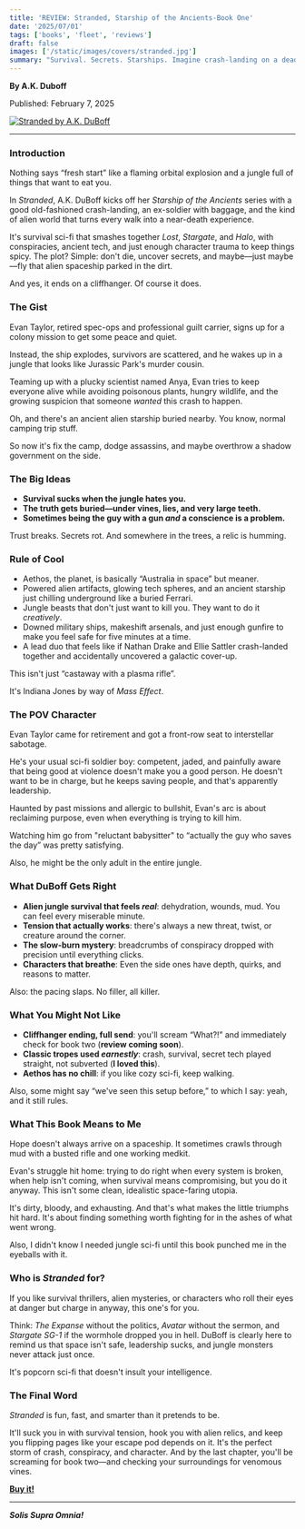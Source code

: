```yaml
---
title: 'REVIEW: Stranded, Starship of the Ancients-Book One'
date: '2025/07/01'
tags: ['books', 'fleet', 'reviews']
draft: false
images: ['/static/images/covers/stranded.jpg']
summary: "Survival. Secrets. Starships. Imagine crash-landing on a deadly alien planet, your ship sabotaged, your trust shattered. In Stranded, A.K. DuBoff catapults readers into an electrifying race against time, where gritty survival meets interstellar conspiracy. From pulse-pounding action scenes and spine-tingling discoveries to characters you'll root for long after the last page. Find out why readers are calling it the next sci-fi epic you absolutely cannot miss."
---
```


**By A.K. Duboff**

Published: February 7, 2025

<div className="my-6 flex justify-center">
  <a href="https://amzn.to/3I74sMe" target="_blank" rel="noopener">
    <img
      src="/static/images/covers/stranded.jpg"
      alt="Stranded by A.K. DuBoff"
      className="max-w-xs rounded shadow-lg"
    />
  </a>
</div>

---

### Introduction

Nothing says “fresh start” like a flaming orbital explosion and a jungle full of things that want to eat you.

In _Stranded_, A.K. DuBoff kicks off her _Starship of the Ancients_ series with a good old-fashioned crash-landing, an ex-soldier with baggage, and the kind of alien world that turns every walk into a near-death experience.

It's survival sci-fi that smashes together _Lost_, _Stargate_, and _Halo_, with conspiracies, ancient tech, and just enough character trauma to keep things spicy. The plot? Simple: don't die, uncover secrets, and maybe—just maybe—fly that alien spaceship parked in the dirt.

And yes, it ends on a cliffhanger. Of course it does.

### The Gist

Evan Taylor, retired spec-ops and professional guilt carrier, signs up for a colony mission to get some peace and quiet.

Instead, the ship explodes, survivors are scattered, and he wakes up in a jungle that looks like Jurassic Park's murder cousin.

Teaming up with a plucky scientist named Anya, Evan tries to keep everyone alive while avoiding poisonous plants, hungry wildlife, and the growing suspicion that someone _wanted_ this crash to happen.

Oh, and there's an ancient alien starship buried nearby. You know, normal camping trip stuff.

So now it's fix the camp, dodge assassins, and maybe overthrow a shadow government on the side.

### The Big Ideas

- **Survival sucks when the jungle hates you.**
- **The truth gets buried—under vines, lies, and very large teeth.**
- **Sometimes being the guy with a gun _and_ a conscience is a problem.**

Trust breaks. Secrets rot. And somewhere in the trees, a relic is humming.

### Rule of Cool

- Aethos, the planet, is basically “Australia in space” but meaner.
- Powered alien artifacts, glowing tech spheres, and an ancient starship just chilling underground like a buried Ferrari.
- Jungle beasts that don't just want to kill you. They want to do it _creatively_.
- Downed military ships, makeshift arsenals, and just enough gunfire to make you feel safe for five minutes at a time.
- A lead duo that feels like if Nathan Drake and Ellie Sattler crash-landed together and accidentally uncovered a galactic cover-up.

This isn't just “castaway with a plasma rifle”.

It's Indiana Jones by way of _Mass Effect_.

### The POV Character

Evan Taylor came for retirement and got a front-row seat to interstellar sabotage.

He's your usual sci-fi soldier boy: competent, jaded, and painfully aware that being good at violence doesn't make you a good person. He doesn't want to be in charge, but he keeps saving people, and that's apparently leadership.

Haunted by past missions and allergic to bullshit, Evan's arc is about reclaiming purpose, even when everything is trying to kill him.

Watching him go from "reluctant babysitter" to “actually the guy who saves the day” was pretty satisfying.

Also, he might be the only adult in the entire jungle.

### What DuBoff Gets Right

- **Alien jungle survival that feels _real_**: dehydration, wounds, mud. You can feel every miserable minute.
- **Tension that actually works**: there's always a new threat, twist, or creature around the corner.
- **The slow-burn mystery**: breadcrumbs of conspiracy dropped with precision until everything clicks.
- **Characters that breathe**: Even the side ones have depth, quirks, and reasons to matter.

Also: the pacing slaps. No filler, all killer.

### What You Might Not Like

- **Cliffhanger ending, full send**: you'll scream “What?!” and immediately check for book two (**review coming soon**).
- **Classic tropes used _earnestly_**: crash, survival, secret tech played straight, not subverted (**I loved this**).
- **Aethos has no chill**: if you like cozy sci-fi, keep walking.

Also, some might say “we've seen this setup before,” to which I say: yeah, and it still rules.

### What This Book Means to Me

Hope doesn't always arrive on a spaceship. It sometimes crawls through mud with a busted rifle and one working medkit.

Evan's struggle hit home: trying to do right when every system is broken, when help isn't coming, when survival means compromising, but you do it anyway. This isn't some clean, idealistic space-faring utopia.

It's dirty, bloody, and exhausting. And that's what makes the little triumphs hit hard. It's about finding something worth fighting for in the ashes of what went wrong.

Also, I didn't know I needed jungle sci-fi until this book punched me in the eyeballs with it.

### Who is _Stranded_ for?

If you like survival thrillers, alien mysteries, or characters who roll their eyes at danger but charge in anyway, this one's for you.

Think: _The Expanse_ without the politics, _Avatar_ without the sermon, and _Stargate SG-1_ if the wormhole dropped you in hell. DuBoff is clearly here to remind us that space isn't safe, leadership sucks, and jungle monsters never attack just once.

It's popcorn sci-fi that doesn't insult your intelligence.

### The Final Word

_Stranded_ is fun, fast, and smarter than it pretends to be.

It'll suck you in with survival tension, hook you with alien relics, and keep you flipping pages like your escape pod depends on it. It's the perfect storm of crash, conspiracy, and character. And by the last chapter, you'll be screaming for book two—and checking your surroundings for venomous vines.

**[Buy it!](https://amzn.to/3I74sMe)**

---

**_Solis Supra Omnia!_**

